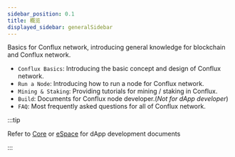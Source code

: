```yaml
---
sidebar_position: 0.1
title: 概览
displayed_sidebar: generalSidebar
---
```


Basics for Conflux network, introducing general knowledge for blockchain and Conflux network.

-   `Conflux Basics`: Introducing the basic concept and design of Conflux network.
-   `Run a Node`: Introducing how to run a node for Conflux network.
-   `Mining & Staking`: Providing tutorials for mining / staking in Conflux.
-   `Build`: Documents for Conflux node developer.(_Not for dApp developer_)
-   `FAQ`: Most frequently asked questions for all of Conflux network.

:::tip

Refer to [Core](/docs/core/Overview) or [eSpace](/docs/espace/Overview) for dApp development documents

:::

